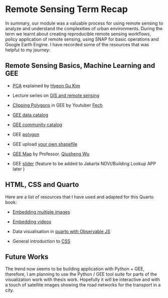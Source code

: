 # Remote Sensing Term Recap {.unnumbered}

In summary, our module was a valuable process for using remote sensing to analyze and understand the complexities of urban environments. During the term we learnt about creating reproducible remote sensing workflows, policy application of remote sensing, using SNAP for basic operations and Google Earth Engine. I have recorded some of the resources that was helpful to my journey:

## Remote Sensing Basics, Machine Learning and GEE

-   [PCA](https://grantkim94.medium.com/cracking-principal-components-analysis-pca-part-1-1372736ebac7) explained by [Hyeon Gu Kim](https://grantkim94.medium.com/)

-   Lecture series on [GIS and remote sensing](https://youtu.be/VfDAd-MO94o?si=GsM4nYqmlHjU8WO1)

```{=html}
<!-- -->
```
-   [Clipping Polygons](https://www.youtube.com/watch?v=E2MyYxkV7oY) in GEE by Youtuber [Fech](https://www.youtube.com/@fech1285)

-   [GEE data catalog](https://developers.google.com/earth-engine/datasets)

-   [GEE community catalog](https://gee-community-catalog.org/)

-   GEE [polygon](https://developers.google.com/earth-engine/apidocs/ee-geometry-polygon)

-   GEE upload [your own shapefile](https://stackoverflow.com/questions/68663744/how-do-you-use-a-shapefile-asset-as-your-aoi-in-gee)

-   [GEE Map](https://book.geemap.org/) by Professor. [Qiusheng Wu](https://dot.cards/giswqs)

-   GEE [slider](https://developers.google.com/earth-engine/apidocs/ui-slider) (feature to be added to Jakarta NDVI/Building Lookup APP later )

## HTML, CSS and Quarto

Here are a list of resources that I have used and adapted for this Quarto book:

-   [Embedding multiple images](https://www.shecodes.io/athena/1837-how-to-put-2-images-on-one-line-with-css)

-   [Embedding videos](https://quarto.org/docs/authoring/videos.html)

-   Data visualisation in [quarto with Observable JS](https://quarto.org/docs/interactive/ojs/)

-   General introduction to [CSS](https://www.w3schools.com/css/default.asp)

## Future Works

The trend now seems to be building application with Python + GEE, therefore, I am planning to use the Python / GEE tool suite for parts of the visualization work with thesis work. Hopefully it will be interactive and with a touch of satellite images showing the road networks for the transport in a city.
